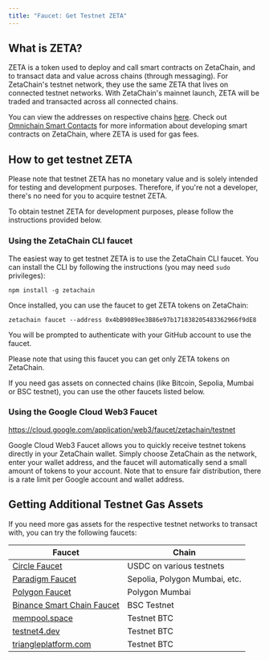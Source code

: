 ```yaml
---
title: "Faucet: Get Testnet ZETA"
---
```


## What is ZETA?

ZETA is a token used to deploy and call smart contracts on ZetaChain, and to
transact data and value across chains (through messaging). For ZetaChain's
testnet network, they use the same ZETA that lives on connected testnet
networks. With ZetaChain's mainnet launch, ZETA will be traded and transacted
across all connected chains.

You can view the addresses on respective chains
[here](/reference/network/contracts). Check out [Omnichain Smart
Contacts](/start/app) for more information about developing smart contracts on
ZetaChain, where ZETA is used for gas fees.

## How to get testnet ZETA

Please note that testnet ZETA has no monetary value and is solely intended for
testing and development purposes. Therefore, if you're not a developer, there's
no need for you to acquire testnet ZETA.

To obtain testnet ZETA for development purposes, please follow the instructions
provided below.

### Using the ZetaChain CLI faucet

The easiest way to get testnet ZETA is to use the ZetaChain CLI faucet. You can
install the CLI by following the instructions (you may need `sudo` privileges):

```
npm install -g zetachain
```

Once installed, you can use the faucet to get ZETA tokens on ZetaChain:

```
zetachain faucet --address 0x4bB9089ee3B86e97b171838205483362966f9dE8
```

You will be prompted to authenticate with your GitHub account to use the faucet.

Please note that using this faucet you can get only ZETA tokens on ZetaChain.

If you need gas assets on connected chains (like Bitcoin, Sepolia, Mumbai or BSC
testnet), you can use the other faucets listed below.

### Using the Google Cloud Web3 Faucet

https://cloud.google.com/application/web3/faucet/zetachain/testnet

Google Cloud Web3 Faucet allows you to quickly receive testnet tokens directly
in your ZetaChain wallet. Simply choose ZetaChain as the network, enter your
wallet address, and the faucet will automatically send a small amount of tokens
to your account. Note that to ensure fair distribution, there is a rate limit
per Google account and wallet address.

## Getting Additional Testnet Gas Assets

If you need more gas assets for the respective testnet networks to transact
with, you can try the following faucets:

| Faucet                                                                      | Chain                         |
| --------------------------------------------------------------------------- | ----------------------------- |
| [Circle Faucet](https://faucet.circle.com/)                                 | USDC on various testnets      |
| [Paradigm Faucet](https://faucet.paradigm.xyz)                              | Sepolia, Polygon Mumbai, etc. |
| [Polygon Faucet](https://faucet.polygon.technology/)                        | Polygon Mumbai                |
| [Binance Smart Chain Faucet](https://testnet.binance.org/faucet-smart)      | BSC Testnet                   |
| [mempool.space](https://mempool.space/testnet4/faucet)                      | Testnet BTC                   |
| [testnet4.dev](https://faucet.testnet4.dev/)                                | Testnet BTC                   |
| [triangleplatform.com](https://faucet.triangleplatform.com/bitcoin/testnet) | Testnet BTC                   |
